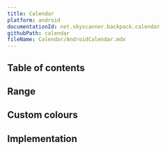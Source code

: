 ```yaml
---
title: Calendar
platform: android
documentationId: net.skyscanner.backpack.calendar
githubPath: calendar
fileName: Calendar/AndroidCalendar.mdx
---
```




## Table of contents

## Range

<AndroidComponentScreenshots
  lightMode={screenshotAll}
  darkMode={screenshotAllDm}
  altText="Calendar with a range of dates" />

## Custom colours

<AndroidComponentScreenshots
  lightMode={screenshotColored}
  darkMode={screenshotColoredDm}
  altText="Calendar with custom colours" />

## Implementation

<Readme file={readme} />

